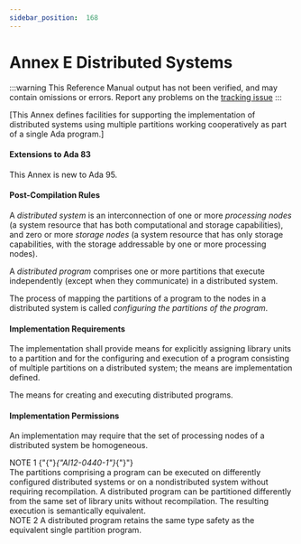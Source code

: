 ---
sidebar_position:  168
---

# Annex E Distributed Systems

:::warning
This Reference Manual output has not been verified,
and may contain omissions or errors.
Report any problems on the [tracking issue](https://github.com/ada-lang-io/ada-lang-io/issues/20)
:::


<p>[This Annex defines facilities for supporting the implementation of distributed systems using multiple partitions working cooperatively as part of a single Ada program.] <br /></p>


#### Extensions to Ada 83

<Admonition type="aarm" aarm="note" title="Note: ">
This Annex is new to Ada 95. <br /></Admonition>


#### Post-Compilation Rules

<p>A <em>distributed system</em> is an interconnection of one or more <em>processing nodes</em> (a system resource that has both computational and storage capabilities), and zero or more <em>storage nodes</em> (a system resource that has only storage capabilities, with the storage addressable by one or more processing nodes).<br /></p>

<p>A <em>distributed program</em> comprises one or more partitions that execute independently (except when they communicate) in a distributed system.<br /></p>

<p>The process of mapping the partitions of a program to the nodes in a distributed system is called <em>configuring the partitions of the program</em>. <br /></p>


#### Implementation Requirements

<p>The implementation shall provide means for explicitly assigning library units to a partition and for the configuring and execution of a program consisting of multiple partitions on a distributed system; the means are implementation defined. <br /></p>

<Admonition type="aarm" aarm="implementation-defined" title="Implementation defined: ">
<strong></strong>The means for creating and executing distributed programs.<br /></Admonition>


#### Implementation Permissions

<p>An implementation may require that the set of processing nodes of a distributed system be homogeneous.<br /></p>

<Admonition type="aarm" aarm="note" title="Note: ">
NOTE 1   {"{"}<em>{"AI12-0440-1"}</em>{"}"} <br />The partitions comprising a program can be executed on differently configured distributed systems or on a nondistributed system without requiring recompilation. A distributed program can be partitioned differently from the same set of library units without recompilation. The resulting execution is semantically equivalent.<br /></Admonition>

<Admonition type="aarm" aarm="note" title="Note: ">
NOTE 2   A distributed program retains the same type safety as the equivalent single partition program.<br /></Admonition>

